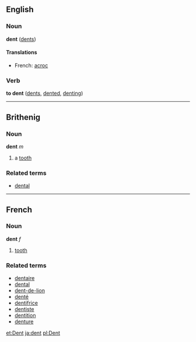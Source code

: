 ==English==
===Noun===
'''dent''' ([[dents]])

====Translations====
*French: [[acroc]]

===Verb===
'''to dent''' ([[dents]], [[dented]], [[denting]])

----

==Brithenig==
===Noun===
'''dent''' ''m''

#a [[tooth]]

===Related terms===
*[[dental]]

----

==French==
===Noun===
'''dent''' ''f''

# [[tooth]]

===Related terms===
*[[dentaire]]
*[[dental]]
*[[dent-de-lion]]
*[[denté]]
*[[dentifrice]]
*[[dentiste]]
*[[dentition]]
*[[denture]]

[[et:Dent]]
[[ja:dent]]
[[pl:Dent]]
